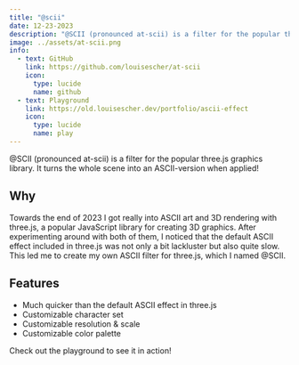 ---
title: "@scii"
date: 12-23-2023
description: "@SCII (pronounced at-scii) is a filter for the popular three.js graphics library. It turns the whole scene into an ASCII-version when applied!"
image: ../assets/at-scii.png
info:
  - text: GitHub
    link: https://github.com/louisescher/at-scii
    icon:
      type: lucide
      name: github
  - text: Playground
    link: https://old.louisescher.dev/portfolio/ascii-effect
    icon:
      type: lucide
      name: play
---

@SCII (pronounced at-scii) is a filter for the popular three.js graphics library. It turns the whole scene into an ASCII-version when applied!

## Why

Towards the end of 2023 I got really into ASCII art and 3D rendering with three.js, a popular JavaScript library for creating 3D graphics. After experimenting around with both of them, I noticed that the default ASCII effect included in three.js was not only a bit lackluster but also quite slow. This led me to create my own ASCII filter for three.js, which I named @SCII.

## Features

- Much quicker than the default ASCII effect in three.js
- Customizable character set
- Customizable resolution & scale
- Customizable color palette

Check out the playground to see it in action!
